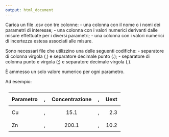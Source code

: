 ```yaml
---
output: html_document
---
```


Carica un file .csv con tre colonne:
  - una colonna con il nome o i nomi dei parametri di interesse;
  - una colonna con i valori numerici derivanti dalle misure effettuate per i diversi parametri;
  - una colonna con i valori numerici di incertezza estesa associati alle misure.
  
Sono necessari file che utilizzino una delle seguenti codifiche:
  - separatore di colonna virgola (,) e separatore decimale punto (.);
  - separatore di colonna punto e virgola (;) e separatore decimale virgola (,).
  
È ammesso un solo valore numerico per ogni parametro.
  
Ad esempio:
<style>

    .basic-styling table,
    .basic-styling td,
    .basic-styling th {
    padding:10px;
    }
    
</style>

<div class="basic-styling">
<div></div>
<div class="table-caption">
  <span class="table-number"></span>
</div>

| Parametro     | , | Concentrazione  | , | Uext |
|:--------------|:-:|:---------------:|:-:|-----:|
| Cu            | , | 15.1            | , | 2.3  |
| Zn            | , | 200.1           | , | 10.2 |

